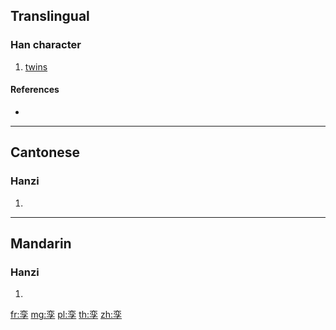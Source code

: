 {{also|孿}}
==Translingual==

===Han character===
{{Han char|rn=39|rad=子|as=06|sn=9|four=|canj=YCND}}

# [[twin]]s

====References====
* {{Han ref|kx=0279.191|hdz=21015.100|uh=5B6A|ud=23402}}

----

==Cantonese==

===Hanzi===
{{yue-hanzi|jyut=[[lyun4]]|y=lyun4|tra=孿}}

# {{defn|lang=yue|sort=子06}}

----

==Mandarin==

===Hanzi===
{{cmn-hanzi|tra=孿|pin=[[luán]] ([[luan2]])|wg=luan<sup>2</sup>}}

# {{defn|lang=cmn|sort=子06}}

[[fr:孪]]
[[mg:孪]]
[[pl:孪]]
[[th:孪]]
[[zh:孪]]
